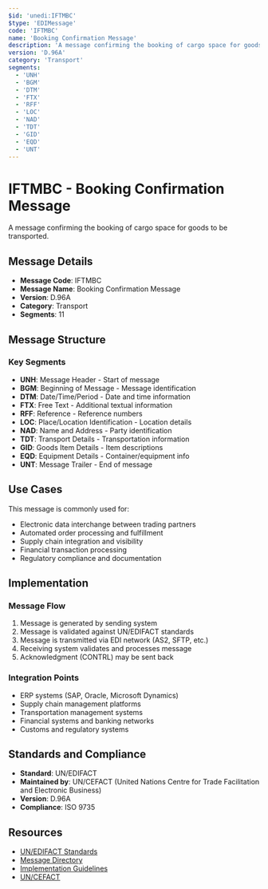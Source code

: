 ```yaml
---
$id: 'unedi:IFTMBC'
$type: 'EDIMessage'
code: 'IFTMBC'
name: 'Booking Confirmation Message'
description: 'A message confirming the booking of cargo space for goods to be transported.'
version: 'D.96A'
category: 'Transport'
segments:
  - 'UNH'
  - 'BGM'
  - 'DTM'
  - 'FTX'
  - 'RFF'
  - 'LOC'
  - 'NAD'
  - 'TDT'
  - 'GID'
  - 'EQD'
  - 'UNT'
---
```


# IFTMBC - Booking Confirmation Message

A message confirming the booking of cargo space for goods to be transported.

## Message Details

- **Message Code**: IFTMBC
- **Message Name**: Booking Confirmation Message
- **Version**: D.96A
- **Category**: Transport
- **Segments**: 11

## Message Structure

### Key Segments

- **UNH**: Message Header - Start of message
- **BGM**: Beginning of Message - Message identification
- **DTM**: Date/Time/Period - Date and time information
- **FTX**: Free Text - Additional textual information
- **RFF**: Reference - Reference numbers
- **LOC**: Place/Location Identification - Location details
- **NAD**: Name and Address - Party identification
- **TDT**: Transport Details - Transportation information
- **GID**: Goods Item Details - Item descriptions
- **EQD**: Equipment Details - Container/equipment info
- **UNT**: Message Trailer - End of message

## Use Cases

This message is commonly used for:

- Electronic data interchange between trading partners
- Automated order processing and fulfillment
- Supply chain integration and visibility
- Financial transaction processing
- Regulatory compliance and documentation

## Implementation

### Message Flow

1. Message is generated by sending system
2. Message is validated against UN/EDIFACT standards
3. Message is transmitted via EDI network (AS2, SFTP, etc.)
4. Receiving system validates and processes message
5. Acknowledgment (CONTRL) may be sent back

### Integration Points

- ERP systems (SAP, Oracle, Microsoft Dynamics)
- Supply chain management platforms
- Transportation management systems
- Financial systems and banking networks
- Customs and regulatory systems

## Standards and Compliance

- **Standard**: UN/EDIFACT
- **Maintained by**: UN/CEFACT (United Nations Centre for Trade Facilitation and Electronic Business)
- **Version**: D.96A
- **Compliance**: ISO 9735

## Resources

- [UN/EDIFACT Standards](https://unece.org/trade/uncefact/introducing-unedifact)
- [Message Directory](https://unece.org/trade/uncefact/unedifact-directories)
- [Implementation Guidelines](https://unece.org/trade/uncefact/implementation)
- [UN/CEFACT](https://unece.org/trade/uncefact)
